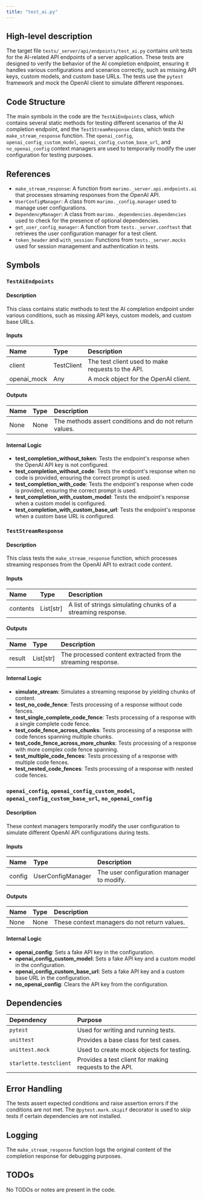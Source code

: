 ```yaml
---
title: "test_ai.py"
---
```


## High-level description

The target file `tests/_server/api/endpoints/test_ai.py` contains unit tests for the AI-related API endpoints of a server application. These tests are designed to verify the behavior of the AI completion endpoint, ensuring it handles various configurations and scenarios correctly, such as missing API keys, custom models, and custom base URLs. The tests use the `pytest` framework and mock the OpenAI client to simulate different responses.

## Code Structure

The main symbols in the code are the `TestAiEndpoints` class, which contains several static methods for testing different scenarios of the AI completion endpoint, and the `TestStreamResponse` class, which tests the `make_stream_response` function. The `openai_config`, `openai_config_custom_model`, `openai_config_custom_base_url`, and `no_openai_config` context managers are used to temporarily modify the user configuration for testing purposes.

## References

- `make_stream_response`: A function from `marimo._server.api.endpoints.ai` that processes streaming responses from the OpenAI API.
- `UserConfigManager`: A class from `marimo._config.manager` used to manage user configurations.
- `DependencyManager`: A class from `marimo._dependencies.dependencies` used to check for the presence of optional dependencies.
- `get_user_config_manager`: A function from `tests._server.conftest` that retrieves the user configuration manager for a test client.
- `token_header` and `with_session`: Functions from `tests._server.mocks` used for session management and authentication in tests.

## Symbols

### `TestAiEndpoints`
#### Description
This class contains static methods to test the AI completion endpoint under various conditions, such as missing API keys, custom models, and custom base URLs.

#### Inputs
| Name | Type | Description |
|:-----|:-----|:------------|
| client | TestClient | The test client used to make requests to the API. |
| openai_mock | Any | A mock object for the OpenAI client. |

#### Outputs
| Name | Type | Description |
|:-----|:-----|:------------|
| None | None | The methods assert conditions and do not return values. |

#### Internal Logic
- **test_completion_without_token**: Tests the endpoint's response when the OpenAI API key is not configured.
- **test_completion_without_code**: Tests the endpoint's response when no code is provided, ensuring the correct prompt is used.
- **test_completion_with_code**: Tests the endpoint's response when code is provided, ensuring the correct prompt is used.
- **test_completion_with_custom_model**: Tests the endpoint's response when a custom model is configured.
- **test_completion_with_custom_base_url**: Tests the endpoint's response when a custom base URL is configured.

### `TestStreamResponse`
#### Description
This class tests the `make_stream_response` function, which processes streaming responses from the OpenAI API to extract code content.

#### Inputs
| Name | Type | Description |
|:-----|:-----|:------------|
| contents | List[str] | A list of strings simulating chunks of a streaming response. |

#### Outputs
| Name | Type | Description |
|:-----|:-----|:------------|
| result | List[str] | The processed content extracted from the streaming response. |

#### Internal Logic
- **simulate_stream**: Simulates a streaming response by yielding chunks of content.
- **test_no_code_fence**: Tests processing of a response without code fences.
- **test_single_complete_code_fence**: Tests processing of a response with a single complete code fence.
- **test_code_fence_across_chunks**: Tests processing of a response with code fences spanning multiple chunks.
- **test_code_fence_across_more_chunks**: Tests processing of a response with more complex code fence spanning.
- **test_multiple_code_fences**: Tests processing of a response with multiple code fences.
- **test_nested_code_fences**: Tests processing of a response with nested code fences.

### `openai_config`, `openai_config_custom_model`, `openai_config_custom_base_url`, `no_openai_config`
#### Description
These context managers temporarily modify the user configuration to simulate different OpenAI API configurations during tests.

#### Inputs
| Name | Type | Description |
|:-----|:-----|:------------|
| config | UserConfigManager | The user configuration manager to modify. |

#### Outputs
| Name | Type | Description |
|:-----|:-----|:------------|
| None | None | These context managers do not return values. |

#### Internal Logic
- **openai_config**: Sets a fake API key in the configuration.
- **openai_config_custom_model**: Sets a fake API key and a custom model in the configuration.
- **openai_config_custom_base_url**: Sets a fake API key and a custom base URL in the configuration.
- **no_openai_config**: Clears the API key from the configuration.

## Dependencies

| Dependency | Purpose |
|:-----------|:--------|
| `pytest` | Used for writing and running tests. |
| `unittest` | Provides a base class for test cases. |
| `unittest.mock` | Used to create mock objects for testing. |
| `starlette.testclient` | Provides a test client for making requests to the API. |

## Error Handling

The tests assert expected conditions and raise assertion errors if the conditions are not met. The `@pytest.mark.skipif` decorator is used to skip tests if certain dependencies are not installed.

## Logging

The `make_stream_response` function logs the original content of the completion response for debugging purposes.

## TODOs

No TODOs or notes are present in the code.